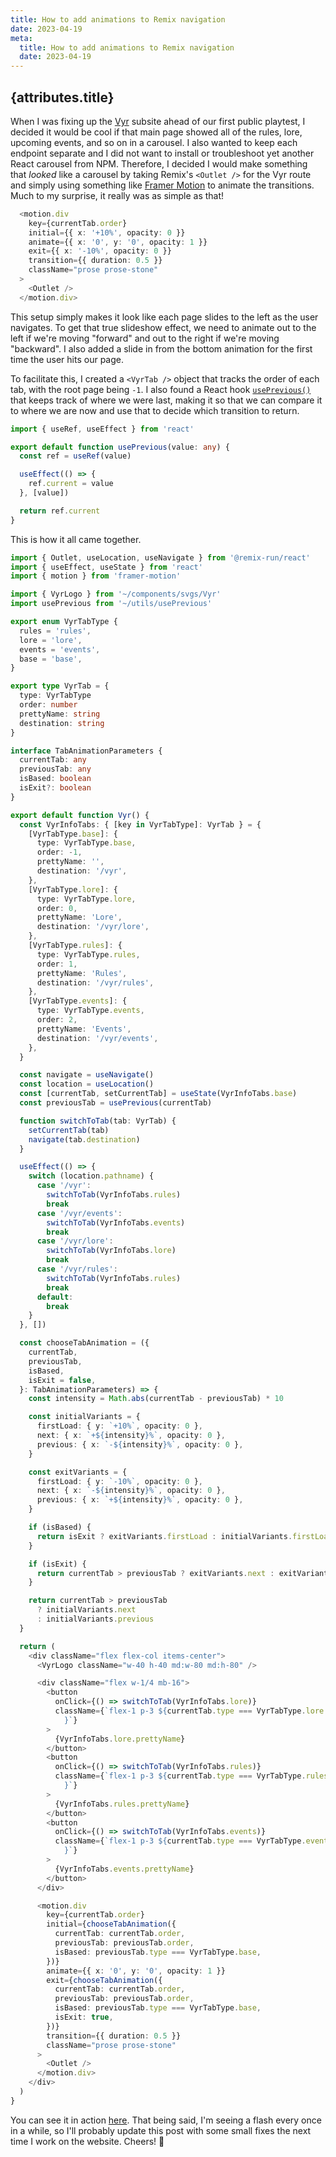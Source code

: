 ```yaml
---
title: How to add animations to Remix navigation
date: 2023-04-19
meta:
  title: How to add animations to Remix navigation
  date: 2023-04-19
---
```


## {attributes.title}

When I was fixing up the [Vyr](https://spicetower.games/vyr) subsite ahead of our first public playtest, I decided it would be cool if that main page showed all of the rules, lore, upcoming events, and so on in a carousel. I also wanted to keep each endpoint separate and I did not want to install or troubleshoot yet another React carousel from NPM. Therefore, I decided I would make something that *looked* like a carousel by taking Remix's `<Outlet />` for the Vyr route and simply using something like [Framer Motion](https://www.framer.com/motion/) to animate the transitions. Much to my surprise, it really was as simple as that!

```typescript
  <motion.div
    key={currentTab.order}
    initial={{ x: '+10%', opacity: 0 }}
    animate={{ x: '0', y: '0', opacity: 1 }}
    exit={{ x: '-10%', opacity: 0 }}
    transition={{ duration: 0.5 }}
    className="prose prose-stone"
  >
    <Outlet />
  </motion.div>
```

This setup simply makes it look like each page slides to the left as the user navigates. To get that true slideshow effect, we need to animate out to the left if we're moving "forward" and out to the right if we're moving "backward". I also added a slide in from the bottom animation for the first time the user hits our page.

To facilitate this, I created a `<VyrTab />` object that tracks the order of each tab, with the root page being `-1`. I also found a React hook [`usePrevious()`](https://usehooks.com/usePrevious/) that keeps track of where we were last, making it so that we can compare it to where we are now and use that to decide which transition to return.

```typescript
import { useRef, useEffect } from 'react'

export default function usePrevious(value: any) {
  const ref = useRef(value)

  useEffect(() => {
    ref.current = value
  }, [value])

  return ref.current
}
```
This is how it all came together.

```typescript
import { Outlet, useLocation, useNavigate } from '@remix-run/react'
import { useEffect, useState } from 'react'
import { motion } from 'framer-motion'

import { VyrLogo } from '~/components/svgs/Vyr'
import usePrevious from '~/utils/usePrevious'

export enum VyrTabType {
  rules = 'rules',
  lore = 'lore',
  events = 'events',
  base = 'base',
}

export type VyrTab = {
  type: VyrTabType
  order: number
  prettyName: string
  destination: string
}

interface TabAnimationParameters {
  currentTab: any
  previousTab: any
  isBased: boolean
  isExit?: boolean
}

export default function Vyr() {
  const VyrInfoTabs: { [key in VyrTabType]: VyrTab } = {
    [VyrTabType.base]: {
      type: VyrTabType.base,
      order: -1,
      prettyName: '',
      destination: '/vyr',
    },
    [VyrTabType.lore]: {
      type: VyrTabType.lore,
      order: 0,
      prettyName: 'Lore',
      destination: '/vyr/lore',
    },
    [VyrTabType.rules]: {
      type: VyrTabType.rules,
      order: 1,
      prettyName: 'Rules',
      destination: '/vyr/rules',
    },
    [VyrTabType.events]: {
      type: VyrTabType.events,
      order: 2,
      prettyName: 'Events',
      destination: '/vyr/events',
    },
  }

  const navigate = useNavigate()
  const location = useLocation()
  const [currentTab, setCurrentTab] = useState(VyrInfoTabs.base)
  const previousTab = usePrevious(currentTab)

  function switchToTab(tab: VyrTab) {
    setCurrentTab(tab)
    navigate(tab.destination)
  }

  useEffect(() => {
    switch (location.pathname) {
      case '/vyr':
        switchToTab(VyrInfoTabs.rules)
        break
      case '/vyr/events':
        switchToTab(VyrInfoTabs.events)
        break
      case '/vyr/lore':
        switchToTab(VyrInfoTabs.lore)
        break
      case '/vyr/rules':
        switchToTab(VyrInfoTabs.rules)
        break
      default:
        break
    }
  }, [])

  const chooseTabAnimation = ({
    currentTab,
    previousTab,
    isBased,
    isExit = false,
  }: TabAnimationParameters) => {
    const intensity = Math.abs(currentTab - previousTab) * 10

    const initialVariants = {
      firstLoad: { y: `+10%`, opacity: 0 },
      next: { x: `+${intensity}%`, opacity: 0 },
      previous: { x: `-${intensity}%`, opacity: 0 },
    }

    const exitVariants = {
      firstLoad: { y: `-10%`, opacity: 0 },
      next: { x: `-${intensity}%`, opacity: 0 },
      previous: { x: `+${intensity}%`, opacity: 0 },
    }

    if (isBased) {
      return isExit ? exitVariants.firstLoad : initialVariants.firstLoad
    }

    if (isExit) {
      return currentTab > previousTab ? exitVariants.next : exitVariants.previous
    }

    return currentTab > previousTab
      ? initialVariants.next
      : initialVariants.previous
  }

  return (
    <div className="flex flex-col items-center">
      <VyrLogo className="w-40 h-40 md:w-80 md:h-80" />

      <div className="flex w-1/4 mb-16">
        <button
          onClick={() => switchToTab(VyrInfoTabs.lore)}
          className={`flex-1 p-3 ${currentTab.type === VyrTabType.lore ? 'opacity-100' : 'opacity-50'
            }`}
        >
          {VyrInfoTabs.lore.prettyName}
        </button>
        <button
          onClick={() => switchToTab(VyrInfoTabs.rules)}
          className={`flex-1 p-3 ${currentTab.type === VyrTabType.rules ? 'opacity-100' : 'opacity-50'
            }`}
        >
          {VyrInfoTabs.rules.prettyName}
        </button>
        <button
          onClick={() => switchToTab(VyrInfoTabs.events)}
          className={`flex-1 p-3 ${currentTab.type === VyrTabType.events ? 'opacity-100' : 'opacity-50'
            }`}
        >
          {VyrInfoTabs.events.prettyName}
        </button>
      </div>

      <motion.div
        key={currentTab.order}
        initial={chooseTabAnimation({
          currentTab: currentTab.order,
          previousTab: previousTab.order,
          isBased: previousTab.type === VyrTabType.base,
        })}
        animate={{ x: '0', y: '0', opacity: 1 }}
        exit={chooseTabAnimation({
          currentTab: currentTab.order,
          previousTab: previousTab.order,
          isBased: previousTab.type === VyrTabType.base,
          isExit: true,
        })}
        transition={{ duration: 0.5 }}
        className="prose prose-stone"
      >
        <Outlet />
      </motion.div>
    </div>
  )
}
```

You can see it in action [here](https://spicetower.games/vyr/rules). That being said, I'm seeing a flash every once in a while, so I'll probably update this post with some small fixes the next time I work on the website. Cheers! 🍻
